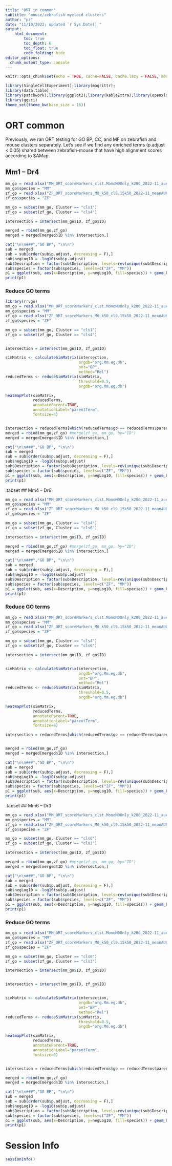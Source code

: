 ```yaml
---
title: "ORT in common"
subtitle: "mouse/zebrafish myeloid clusters"
author: "pz"
date: "11/10/2022; updated `r Sys.Date()`"
output:
    html_document:
        toc: true
        toc_depth: 6
        toc_float: true
        code_folding: hide
editor_options: 
  chunk_output_type: console
---
```


```r
knitr::opts_chunk$set(echo = TRUE, cache=FALSE, cache.lazy = FALSE, message=FALSE, warning = FALSE)
```

```r
library(SingleCellExperiment);library(magrittr);
library(data.table)
library(patchwork);library(ggplot2);library(kableExtra);library(openxlsx)
library(ggsci)
theme_set(theme_bw(base_size = 16))
```




# ORT common  {.tabset}

Previously, we ran ORT testing for GO BP, CC, and MF on zebrafish and mouse clusters separately.  Let's see if we find any enriched terms (p.adjust < 0.05) shared between zebrafish-mouse that have high alignment scores according to SAMap.

## Mm1 – Dr4 

```r
mm_go = read.xlsx("MM_ORT_scoreMarkers_clst.MonoM0Only_k200_2022-11_aucGt0.6_GOBP_unfiltered.xlsx") %>% subset(., p.adjust < 0.05)
mm_go$species = "MM"
zf_go = read.xlsx("ZF_ORT_scoreMarkers_M0_k50_cl9.15k50_2022-11_meanAUCgtqvalueCutoff_GOBP_unfiltered.xlsx") %>% subset(., p.adjust < 0.05)
zf_go$species = "ZF"

mm_go = subset(mm_go, Cluster == "cls1")
zf_go = subset(zf_go, Cluster == "cls4")

intersection = intersect(mm_go$ID, zf_go$ID)

merged = rbind(mm_go,zf_go)
merged = merged[merged$ID %in% intersection,]

cat("\n\n###","GO BP", "\n\n")
sub = merged
sub = sub[order(sub$p.adjust, decreasing = F),]
sub$negLog10 = -log10(sub$p.adjust)
sub$Description = factor(sub$Description, levels=rev(unique(sub$Description)))
sub$species = factor(sub$species, levels=c("ZF", "MM"))
p1 = ggplot(sub, aes(x=Description, y=negLog10, fill=species)) + geom_bar(position="dodge", stat="identity") + coord_flip()  +  theme_bw(base_size=18) + theme(legend.position = "right") + xlab("") + ylab("-log10(q)") + scale_fill_npg(name="species") + geom_hline(yintercept = -log10(0.05), linetype="dashed")  + ggtitle("Mm1 - Dr4", subtitle = "shared GO BP terms") + scale_x_discrete(labels = function(x) stringr::str_wrap(x, width = 50))
print(p1)
```


### Reduce GO terms

```r
library(rrvgo)
mm_go = read.xlsx("MM_ORT_scoreMarkers_clst.MonoM0Only_k200_2022-11_aucGt0.6_GOBP_unfiltered.xlsx") %>% subset(., p.adjust < 0.05)
mm_go$species = "MM"
zf_go = read.xlsx("ZF_ORT_scoreMarkers_M0_k50_cl9.15k50_2022-11_meanAUCgtqvalueCutoff_GOBP_unfiltered.xlsx") %>% subset(., p.adjust < 0.05)
zf_go$species = "ZF"

mm_go = subset(mm_go, Cluster == "cls1")
zf_go = subset(zf_go, Cluster == "cls4")


intersection = intersect(mm_go$ID, zf_go$ID)

simMatrix <- calculateSimMatrix(intersection,
                                orgdb="org.Mm.eg.db",
                                ont="BP",
                                method="Rel")
reducedTerms <- reduceSimMatrix(simMatrix,
                                threshold=0.5,
                                orgdb="org.Mm.eg.db")

heatmapPlot(simMatrix,
            reducedTerms,
            annotateParent=TRUE,
            annotationLabel="parentTerm",
            fontsize=6)


intersection = reducedTerms[which(reducedTerms$go == reducedTerms$parent), ]$parent
merged = rbind(mm_go,zf_go) #merge(zf_go, mm_go, by="ID")
merged = merged[merged$ID %in% intersection,]

cat("\n\n###","GO BP", "\n\n")
sub = merged
sub = sub[order(sub$p.adjust, decreasing = F),]
sub$negLog10 = -log10(sub$p.adjust)
sub$Description = factor(sub$Description, levels=rev(unique(sub$Description)))
sub$species = factor(sub$species, levels=c("ZF", "MM"))
p1 = ggplot(sub, aes(x=Description, y=negLog10, fill=species)) + geom_bar(position="dodge", stat="identity") + coord_flip()  +  theme_bw(base_size=18) + theme(legend.position = "right") + xlab("") + ylab("-log10(q)") + scale_fill_npg(name="species") + geom_hline(yintercept = -log10(0.05), linetype="dashed")  + ggtitle("Mm1 - Dr4", subtitle = "shared reduced GO BP terms") + scale_x_discrete(labels = function(x) stringr::str_wrap(x, width = 50))
print(p1)
```


{.tabset}

## Mm4 – Dr6
 
```r
mm_go = read.xlsx("MM_ORT_scoreMarkers_clst.MonoM0Only_k200_2022-11_aucGt0.6_GOBP_unfiltered.xlsx") %>% subset(., p.adjust < 0.05)
mm_go$species = "MM"
zf_go = read.xlsx("ZF_ORT_scoreMarkers_M0_k50_cl9.15k50_2022-11_meanAUCgtqvalueCutoff_GOBP_unfiltered.xlsx") %>% subset(., p.adjust < 0.05)
zf_go$species = "ZF"

mm_go = subset(mm_go, Cluster == "cls4")
zf_go = subset(zf_go, Cluster == "cls6")

intersection = intersect(mm_go$ID, zf_go$ID)

merged = rbind(mm_go,zf_go) #merge(zf_go, mm_go, by="ID")
merged = merged[merged$ID %in% intersection,]

cat("\n\n###","GO BP", "\n\n")
sub = merged
sub = sub[order(sub$p.adjust, decreasing = F),]
sub$negLog10 = -log10(sub$p.adjust)
sub$Description = factor(sub$Description, levels=rev(unique(sub$Description)))
sub$species = factor(sub$species, levels=c("ZF", "MM"))
p1 = ggplot(sub, aes(x=Description, y=negLog10, fill=species)) + geom_bar(position="dodge", stat="identity") + coord_flip()  +  theme_bw(base_size=17) + theme(legend.position = "right") + xlab("") + ylab("-log10(q)") + scale_fill_npg(name="species") + geom_hline(yintercept = -log10(0.05), linetype="dashed")  + ggtitle("Mm4 - Dr6", subtitle = "shared GO BP terms") + scale_x_discrete(labels = function(x) stringr::str_wrap(x, width = 60))
print(p1)
```

### Reduce GO terms

 
```r
mm_go = read.xlsx("MM_ORT_scoreMarkers_clst.MonoM0Only_k200_2022-11_aucGt0.6_GOBP_unfiltered.xlsx") %>% subset(., p.adjust < 0.05)
mm_go$species = "MM"
zf_go = read.xlsx("ZF_ORT_scoreMarkers_M0_k50_cl9.15k50_2022-11_meanAUCgtqvalueCutoff_GOBP_unfiltered.xlsx") %>% subset(., p.adjust < 0.05)
zf_go$species = "ZF"

mm_go = subset(mm_go, Cluster == "cls4")
zf_go = subset(zf_go, Cluster == "cls6")

intersection = intersect(mm_go$ID, zf_go$ID)


simMatrix <- calculateSimMatrix(intersection,
                                orgdb="org.Mm.eg.db",
                                ont="BP",
                                method="Rel")
reducedTerms <- reduceSimMatrix(simMatrix,
                                threshold=0.5,
                                orgdb="org.Mm.eg.db")

heatmapPlot(simMatrix,
            reducedTerms,
            annotateParent=TRUE,
            annotationLabel="parentTerm",
            fontsize=6)

intersection = reducedTerms[which(reducedTerms$go == reducedTerms$parent), ]$parent


merged = rbind(mm_go,zf_go) 
merged = merged[merged$ID %in% intersection,]

cat("\n\n###","GO BP", "\n\n")
sub = merged
sub = sub[order(sub$p.adjust, decreasing = F),]
sub$negLog10 = -log10(sub$p.adjust)
sub$Description = factor(sub$Description, levels=rev(unique(sub$Description)))
sub$species = factor(sub$species, levels=c("ZF", "MM"))
p1 = ggplot(sub, aes(x=Description, y=negLog10, fill=species)) + geom_bar(position="dodge", stat="identity") + coord_flip()  +  theme_bw(base_size=17) + theme(legend.position = "right") + xlab("") + ylab("-log10(q)") + scale_fill_npg(name="species") + geom_hline(yintercept = -log10(0.05), linetype="dashed")  + ggtitle("Mm4 - Dr6", subtitle = "shared GO BP terms") + scale_x_discrete(labels = function(x) stringr::str_wrap(x, width = 60))
print(p1)
```



{.tabset}

## Mm6 – Dr3
 
```r
mm_go = read.xlsx("MM_ORT_scoreMarkers_clst.MonoM0Only_k200_2022-11_aucGt0.6_GOBP_unfiltered.xlsx") %>% subset(., p.adjust < 0.05)
mm_go$species = "MM"
zf_go = read.xlsx("ZF_ORT_scoreMarkers_M0_k50_cl9.15k50_2022-11_meanAUCgtqvalueCutoff_GOBP_unfiltered.xlsx") %>% subset(., p.adjust < 0.05)
zf_go$species = "ZF"

mm_go = subset(mm_go, Cluster == "cls6")
zf_go = subset(zf_go, Cluster == "cls3")

intersection = intersect(mm_go$ID, zf_go$ID)

merged = rbind(mm_go,zf_go) #merge(zf_go, mm_go, by="ID")
merged = merged[merged$ID %in% intersection,]

cat("\n\n###","GO BP", "\n\n")
sub = merged
sub = sub[order(sub$p.adjust, decreasing = F),]
sub$negLog10 = -log10(sub$p.adjust)
sub$Description = factor(sub$Description, levels=rev(unique(sub$Description)))
sub$species = factor(sub$species, levels=c("ZF", "MM"))
p1 = ggplot(sub, aes(x=Description, y=negLog10, fill=species)) + geom_bar(position="dodge", stat="identity") + coord_flip()  +  theme_bw(base_size=18) + theme(legend.position = "right") + xlab("") + ylab("-log10(q)") + scale_fill_npg(name="species") + geom_hline(yintercept = -log10(0.05), linetype="dashed")  + ggtitle("Mm6 - Dr3", subtitle = "shared GO BP terms") + scale_x_discrete(labels = function(x) stringr::str_wrap(x, width = 50))
print(p1)
```


### Reduce GO terms

```r
mm_go = read.xlsx("MM_ORT_scoreMarkers_clst.MonoM0Only_k200_2022-11_aucGt0.6_GOBP_unfiltered.xlsx") %>% subset(., p.adjust < 0.05)
mm_go$species = "MM"
zf_go = read.xlsx("ZF_ORT_scoreMarkers_M0_k50_cl9.15k50_2022-11_meanAUCgtqvalueCutoff_GOBP_unfiltered.xlsx") %>% subset(., p.adjust < 0.05)
zf_go$species = "ZF"

mm_go = subset(mm_go, Cluster == "cls6")
zf_go = subset(zf_go, Cluster == "cls3")

intersection = intersect(mm_go$ID, zf_go$ID)


intersection = intersect(mm_go$ID, zf_go$ID)


simMatrix <- calculateSimMatrix(intersection,
                                orgdb="org.Mm.eg.db",
                                ont="BP",
                                method="Rel")
reducedTerms <- reduceSimMatrix(simMatrix,
                                threshold=0.5,
                                orgdb="org.Mm.eg.db")

heatmapPlot(simMatrix,
            reducedTerms,
            annotateParent=TRUE,
            annotationLabel="parentTerm",
            fontsize=6)


intersection = reducedTerms[which(reducedTerms$go == reducedTerms$parent), ]$parent

merged = rbind(mm_go,zf_go)
merged = merged[merged$ID %in% intersection,]

cat("\n\n###","GO BP", "\n\n")
sub = merged
sub = sub[order(sub$p.adjust, decreasing = F),]
sub$negLog10 = -log10(sub$p.adjust)
sub$Description = factor(sub$Description, levels=rev(unique(sub$Description)))
sub$species = factor(sub$species, levels=c("ZF", "MM"))
p1 = ggplot(sub, aes(x=Description, y=negLog10, fill=species)) + geom_bar(position="dodge", stat="identity") + coord_flip()  +  theme_bw(base_size=17) + theme(legend.position = "right") + xlab("") + ylab("-log10(q)") + scale_fill_npg(name="species") + geom_hline(yintercept = -log10(0.05), linetype="dashed")  + ggtitle("Mm6 - Dr3", subtitle = "shared GO BP terms") + scale_x_discrete(labels = function(x) stringr::str_wrap(x, width = 50))
print(p1)
```

# Session Info

```r
sessionInfo()
```

